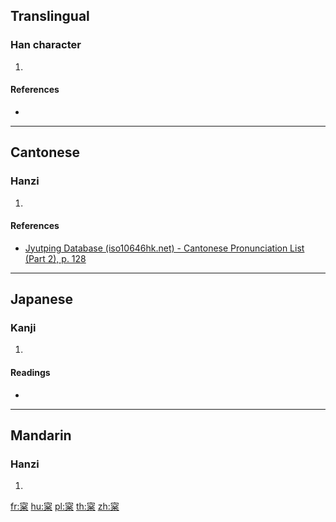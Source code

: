 {{character info/new}}
==Translingual==

===Han character===
{{Han char|rn=75|rad=木|as=07|sn=11|four=|canj=JCID|ids=⿳穴厶木}}

# {{defn|Han|sort=木07}}

====References====
* {{Han ref|kx=0530.080|dkj=14869|dj=0918.070|hdz=21221.030|uh=68A5|ud=26789}}

----

==Cantonese==

===Hanzi===
{{yue-hanzi|jyut=[[cung4]]|y=chung4}}

# {{defn|lang=yue|sort=木07}}

====References====
* [http://www.iso10646hk.net/jp/document/download.jsp Jyutping Database (iso10646hk.net) - Cantonese Pronunciation List (Part 2), p. 128]

----

==Japanese==

===Kanji===
{{ja-kanji|grade=|rs=木07}}

# {{defn|lang=ja|sort=木07}}

====Readings====
* {{ja-readings|on=[[しょう]] (shō)|kun=[[まつ]] (matsu)}}

----

==Mandarin==

===Hanzi===
{{cmn-hanzi|pin=[[sōng]] ([[song1]])|wg=sung<sup>1</sup>}}

# {{defn|lang=cmn|sort=木07}}

[[fr:梥]]
[[hu:梥]]
[[pl:梥]]
[[th:梥]]
[[zh:梥]]